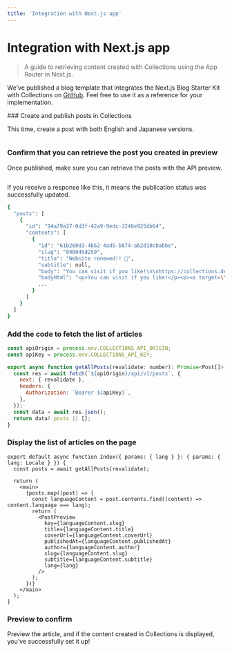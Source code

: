 ```yaml
---
title: 'Integration with Next.js app'
---
```



# Integration with Next.js app

> A guide to retrieving content created with Collections using the App Router in Next.js.

We’ve published a blog template that integrates the Next.js Blog Starter Kit with Collections on [GitHub](https://github.com/collectionscms/collections/tree/main/templates/nextjs-blog-starter). Feel free to use it as a reference for your implementation.

<Steps>
### Create and publish posts in Collections

This time, create a post with both English and Japanese versions.

<Image imageUrl="https://cdn.collections.dev/docs/embed-wp/content-en.png" />

### Confirm that you can retrieve the post you created in preview

Once published, make sure you can retrieve the posts with the API preview.

<Image imageUrl="https://cdn.collections.dev/docs/embed-wp/preview-api.png" />

If you receive a response like this, it means the publication status was successfully updated.

```bash
{
  "posts": [
    {
      "id": "94a79a37-0d3f-42a9-9edc-3246e925db64",
      "contents": [
        {
          "id": "61b260d3-4b62-4ad5-b874-ab2d10cbabbe",
          "slug": "090045d259",
          "title": "Website renewed!! 🎉",
          "subtitle": null,
          "body": "You can visit if you like!\n\nhttps://collections.dev",
          "bodyHtml": "<p>You can visit if you like!</p><p><a target=\"_blank\" rel=\"noopener noreferrer nofollow\" class=\"link\" href=\"https://collections.dev/ja\">https://collections.dev</a></p>",
          ...
        }
      ]
    }
  ]
}

```

### Add the code to fetch the list of articles

```js filename="api.ts"
const apiOrigin = process.env.COLLECTIONS_API_ORIGIN;
const apiKey = process.env.COLLECTIONS_API_KEY;

export async function getAllPosts(revalidate: number): Promise<Post[]> {
  const res = await fetch(`${apiOrigin}/api/v1/posts`, {
    next: { revalidate },
    headers: {
      Authorization: `Bearer ${apiKey}`,
    },
  });
  const data = await res.json();
  return data?.posts || [];
}
```

### Display the list of articles on the page

```tsx filename="pages/index.tsx"
export default async function Index({ params: { lang } }: { params: { lang: Locale } }) {
  const posts = await getAllPosts(revalidate);

  return (
    <main>
      {posts.map((post) => {
        const languageContent = post.contents.find((content) => content.language === lang);
        return (
          <PostPreview
            key={languageContent.slug}
            title={languageContent.title}
            coverUrl={languageContent.coverUrl}
            publishedAt={languageContent.publishedAt}
            author={languageContent.author}
            slug={languageContent.slug}
            subtitle={languageContent.subtitle}
            lang={lang}
          />
        );
      })}
    </main>
  );
}
```

### Preview to confirm

Preview the article, and if the content created in Collections is displayed, you’ve successfully set it up!

<Image imageUrl="https://cdn.collections.dev/docs/next-js/preview-content-en.png" />

</Steps>
